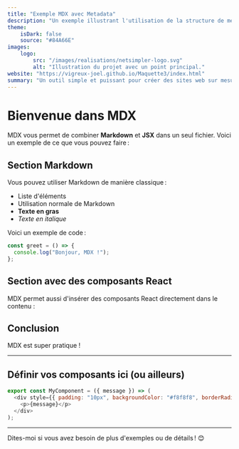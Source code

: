 ```yaml
---
title: "Exemple MDX avec Metadata"
description: "Un exemple illustrant l'utilisation de la structure de métadonnées spécifiée."
theme:
    isDark: false
    source: "#84A66E"
images:
    logo:
        src: "/images/realisations/netsimpler-logo.svg"
        alt: "Illustration du projet avec un point principal."
website: "https://vigreux-joel.github.io/Maquette3/index.html"
summary: "Un outil simple et puissant pour créer des sites web sur mesure, en toute autonomie."
---
```


# Bienvenue dans MDX

MDX vous permet de combiner **Markdown** et **JSX** dans un seul fichier. Voici un exemple de ce que vous pouvez faire :

## Section Markdown

Vous pouvez utiliser Markdown de manière classique :

- Liste d'éléments
- Utilisation normale de Markdown
- **Texte en gras**
- *Texte en italique*

Voici un exemple de code :

```javascript
const greet = () => {
  console.log("Bonjour, MDX !");
};
```

## Section avec des composants React

MDX permet aussi d'insérer des composants React directement dans le contenu :



## Conclusion

MDX est super pratique !

---

## Définir vos composants ici (ou ailleurs)

```javascript
export const MyComponent = ({ message }) => (
  <div style={{ padding: "10px", backgroundColor: "#f8f8f8", borderRadius: "5px" }}>
    <p>{message}</p>
  </div>
);
```

---

Dites-moi si vous avez besoin de plus d'exemples ou de détails ! 😊